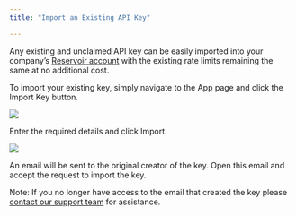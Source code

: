 ```yaml
---
title: "Import an Existing API Key"

---
```


Any existing and unclaimed API key can be easily imported into your company’s [Reservoir account](/reference/rate-limits) with the existing rate limits remaining the same at no additional cost.

To import your existing key, simply navigate to the App page and click the Import Key button.

![](/images/docs/28744ed-small-Screen_Shot_2023-04-26_at_3.20.18_PM.png)

Enter the required details and click Import.

![](/images/docs/cc32433-small-Screen_Shot_2023-04-26_at_3.20.12_PM.png)

An email will be sent to the original creator of the key. Open this email and accept the request to import the key.

Note: If you no longer have access to the email that created the key please [contact our support team](/docs#contact-us) for assistance.
